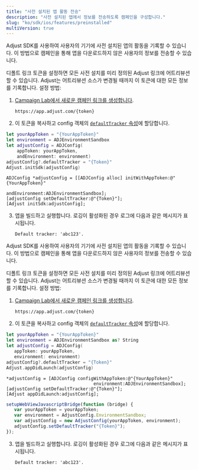```yaml
---
title: "사전 설치된 앱 활동 전송"
description: "사전 설치된 앱에서 정보를 전송하도록 캠페인을 구성합니다."
slug: "ko/sdk/ios/features/preinstalled"
multiVersion: true
---
```


<SdkVersion version="v5">

Adjust SDK를 사용하여 사용자의 기기에 사전 설치된 앱의 활동을 기록할 수 있습니다. 이 방법으로 캠페인을 통해 앱을 다운로드하지 않은 사용자의 정보를 전송할 수 있습니다.

디폴트 링크 토큰을 설정하면 모든 사전 설치를 미리 정의된 Adjust 링크에 어트리뷰션할 수 있습니다. Adjust는 어트리뷰션 소스가 변경될 때까지 이 토큰에 대한 모든 정보를 기록합니다. 설정 방법:

1. [Campaign Lab에서 새로운 캠페인 링크를 생성합니다](https://help.adjust.com/ko/article/links).

   ```text
   https://app.adjust.com/{token}
   ```

2. 이 토큰을 복사하고 config 객체의 [`defaultTracker` 속성](/ko/sdk/ios/configuration#set-default-link-token)에 할당합니다.

<Tabs>
<Tab title="Swift" sync="swift">

```swift
let yourAppToken = "{YourAppToken}"
let environment = ADJEnvironmentSandbox
let adjustConfig = ADJConfig(
    appToken: yourAppToken,
    andEnvironment: environment)
adjustConfig?.defaultTracker = "{Token}"
Adjust.initSdk(adjustConfig)
```

</Tab>
<Tab title="Objective-C" sync="objc">

```objc
ADJConfig *adjustConfig = [[ADJConfig alloc] initWithAppToken:@"{YourAppToken}"
                                                   andEnvironment:ADJEnvironmentSandbox];
[adjustConfig setDefaultTracker:@"{Token}"];
[Adjust initSdk:adjustConfig];
```

</Tab>
</Tabs>

3. 앱을 빌드하고 실행합니다. 로깅이 활성화된 경우 로그에 다음과 같은 메시지가 표시됩니다.

   ```text
   Default tracker: 'abc123'.
   ```

</SdkVersion>
<SdkVersion version="v4">

Adjust SDK를 사용하여 사용자의 기기에 사전 설치된 앱의 활동을 기록할 수 있습니다. 이 방법으로 캠페인을 통해 앱을 다운로드하지 않은 사용자의 정보를 전송할 수 있습니다.

디폴트 링크 토큰을 설정하면 모든 사전 설치를 미리 정의된 Adjust 링크에 어트리뷰션할 수 있습니다. Adjust는 어트리뷰션 소스가 변경될 때까지 이 토큰에 대한 모든 정보를 기록합니다. 설정 방법:

1. [Campaign Lab에서 새로운 캠페인 링크를 생성합니다](https://help.adjust.com/ko/article/links).

   ```text
   https://app.adjust.com/{token}
   ```

2. 이 토큰을 복사하고 config 객체의 [`defaultTracker` 속성](/ko/sdk/ios/configuration#set-default-link-token)에 할당합니다.

<Tabs>
<Tab title="Swift" sync="swift">

```swift
let yourAppToken = "{YourAppToken}"
let environment = ADJEnvironmentSandbox as? String
let adjustConfig = ADJConfig(
   appToken: yourAppToken,
   environment: environment)
adjustConfig?.defaultTracker = "{Token}"
Adjust.appDidLaunch(adjustConfig)
```

</Tab>
<Tab title="Objective-C" sync="objc">

```objc
*adjustConfig = [ADJConfig configWithAppToken:@"{YourAppToken}"
                                 environment:ADJEnvironmentSandbox];
[adjustConfig setDefaultTracker:@"{Token}"];
[Adjust appDidLaunch:adjustConfig];
```

</Tab>
<Tab title="Javascript" sync="js">

```js
setupWebViewJavascriptBridge(function (bridge) {
   var yourAppToken = yourAppToken;
   var environment = AdjustConfig.EnvironmentSandbox;
   var adjustConfig = new AdjustConfig(yourAppToken, environment);
   adjustConfig.setDefaultTracker("{Token}");
});
```

</Tab>
</Tabs>

3. 앱을 빌드하고 실행합니다. 로깅이 활성화된 경우 로그에 다음과 같은 메시지가 표시됩니다.

   ```text
   Default tracker: 'abc123'.
   ```

</SdkVersion>
